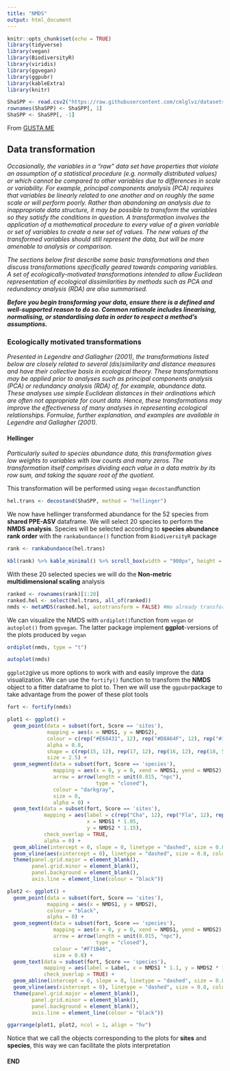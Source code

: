 ```yaml
---
title: "NMDS"
output: html_document
---
```


```r
knitr::opts_chunk$set(echo = TRUE)
library(tidyverse)
library(vegan)
library(BiodiversityR)
library(viridis)
library(ggvegan)
library(ggpubr)
library(kableExtra)
library(knitr)
```

```r
ShaSPP <- read.csv2("https://raw.githubusercontent.com/cmlglvz/datasets/master/Data/eAnalisis/ShaSPP.csv", header = TRUE, sep = ";", dec = ".", skip = 0)
rownames(ShaSPP) <- ShaSPP[, 1]
ShaSPP <- ShaSPP[, -1]
```

From [GUSTA.ME](https://mb3is.megx.net/gustame/reference/transformations)

## Data transformation
*Occasionally, the variables in a "raw" data set have properties that violate an assumption of a statistical procedure (e.g. normally distributed values) or which cannot be compared to other variables due to differences in scale or variability. For example, principal components analysis (PCA) requires that variables be linearly related to one another and on roughly the same scale or will perform poorly. Rather than abandoning an analysis due to inappropriate data structure, it may be possible to transform the variables so they satisfy the conditions in question. A transformation involves the application of a mathematical procedure to every value of a given variable or set of variables to create a new set of values. The new values of the transformed variables should still represent the data, but will be more amenable to analysis or comparison.*

*The sections below first describe some basic transformations and then discuss transformations specifically geared towards comparing variables. A set of ecologically-motivated transformations intended to allow Euclidean representation of ecological dissimilarities by methods such as PCA and redundancy analysis (RDA) are also summarised.*

__*Before you  begin transforming your data, ensure there is a defined and well-supported reason to do so. Common rationale includes linearising, normalising, or standardising data in order to respect a method's assumptions.*__

### Ecologically motivated transformations
*Presented in Legendre and Gallagher (2001), the transformations listed below are closely related to several (dis)similarity and distance measures and have their collective basis in ecological theory. These transformations may be applied prior to analyses such as principal components analysis (PCA) or redundancy analysis (RDA) of, for example, abundance data. These analyses use simple Euclidean distances in their ordinations which are often not appropriate for count data. Hence, these transformations may improve the effectiveness of many analyses in representing ecological relationships. Formulae, further explanation, and examples are available in Legendre and Gallagher (2001).*

#### Hellinger
*Particularly suited to species abundance data, this transformation gives low weights to variables with low counts and many zeros. The transformation itself comprises dividing each value in a data matrix by its row sum, and taking the square root of the quotient.*

This transformation will be performed using `vegan` `decostand`function

```r
hel.trans <- decostand(ShaSPP, method = "hellinger")
```

We now have hellinger transformed abundance for the 52 species from **shared PPE-ASV** dataframe. We will select 20 species to perform the **NMDS analysis**. Species will be selected according to **species abundance rank order** with the `rankabundance()` function from `BiodiversityR` package

```r
rank <- rankabundance(hel.trans)
```

```r
kbl(rank) %>% kable_minimal() %>% scroll_box(width = "900px", height = "300px")
```



With these 20 selected species we will do the **Non-metric multidimensional scaling** analysis

```r
ranked <- rownames(rank)[1:20]
ranked.hel <- select(hel.trans, all_of(ranked))
nmds <- metaMDS(ranked.hel, autotransform = FALSE) #We already transformed the data, but as you can tell we can do it from this function
```

We can visualize the NMDS with `ordiplot()`function from `vegan` or `autoplot()` from `ggvegan`. The latter package implement **ggplot**-versions of the plots produced by `vegan`
```r
ordiplot(nmds, type = "t")
```

```r
autoplot(nmds)
```

`ggplot2`give us more options to work with and easily improve the data visualization. We can use the `fortify()` function to transform the **NMDS** object to a fitter dataframe to plot to. Then we will use the `ggpubr`package to take advantage from the power of these plot tools

```r
fort <- fortify(nmds)
```

```r
plot1 <- ggplot() +
  geom_point(data = subset(fort, Score == 'sites'),
             mapping = aes(x = NMDS1, y = NMDS2),
             colour = c(rep("#E68431", 12), rep("#D8A64F", 12), rep("#183D84", 12), rep("#80E0FB", 5)),
             alpha = 0.8, 
             shape = c(rep(15, 12), rep(17, 12), rep(16, 12), rep(18, 5)), 
             size = 2.5) + 
  geom_segment(data = subset(fort, Score == 'species'),
               mapping = aes(x = 0, y = 0, xend = NMDS1, yend = NMDS2),
               arrow = arrow(length = unit(0.015, "npc"),
                             type = "closed"),
               colour = "darkgray",
               size = 0,
               alpha = 0) +
  geom_text(data = subset(fort, Score == 'sites'),
            mapping = aes(label = c(rep("Cha", 12), rep("Fla", 12), rep("Hu", 12), rep("Pc", 5)),
                          x = NMDS1 * 1.05, 
                          y = NMDS2 * 1.15), 
            check_overlap = TRUE, 
            alpha = 0) +
  geom_abline(intercept = 0, slope = 0, linetype = "dashed", size = 0.8, colour = "gray") +
  geom_vline(aes(xintercept = 0), linetype = "dashed", size = 0.8, colour = "gray") +
  theme(panel.grid.major = element_blank(),
        panel.grid.minor = element_blank(),
        panel.background = element_blank(),
        axis.line = element_line(colour = "black"))

plot2 <- ggplot() +
  geom_point(data = subset(fort, Score == 'sites'),
             mapping = aes(x = NMDS1, y = NMDS2),
             colour = "black",
             alpha = 0) +
  geom_segment(data = subset(fort, Score == 'species'),
               mapping = aes(x = 0, y = 0, xend = NMDS1, yend = NMDS2),
               arrow = arrow(length = unit(0.015, "npc"),
                             type = "closed"),
               colour = "#F71B46",
               size = 0.8) +
  geom_text(data = subset(fort, Score == 'species'),
            mapping = aes(label = Label, x = NMDS1 * 1.1, y = NMDS2 * 1.1), 
            check_overlap = TRUE) + 
  geom_abline(intercept = 0, slope = 0, linetype = "dashed", size = 0.8, colour = "gray") +
  geom_vline(aes(xintercept = 0), linetype = "dashed", size = 0.8, colour = "gray") +
  theme(panel.grid.major = element_blank(),
        panel.grid.minor = element_blank(),
        panel.background = element_blank(),
        axis.line = element_line(colour = "black"))
```

```r
ggarrange(plot1, plot2, ncol = 1, align = "hv")
```

Notice that we call the objects corresponding to the plots for **sites** and **species**, this way we can facilitate the plots interpretation


#### END
